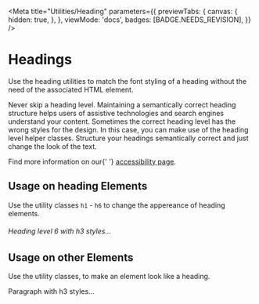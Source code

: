 
<Meta
  title="Utilities/Heading"
  parameters={{
    previewTabs: {
      canvas: {
        hidden: true,
      },
    },
    viewMode: 'docs',
    badges: [BADGE.NEEDS_REVISION],
  }}
/>

# Headings

<p className="lead">
  Use the heading utilities to match the font styling of a heading without the need of the
  associated HTML element.
</p>

<div className="alert alert-warning">
  <p>
    Never skip a heading level. Maintaining a semantically correct heading structure helps users of
    assistive technologies and search engines understand your content. Sometimes the correct heading
    level has the wrong styles for the design. In this case, you can make use of the heading level
    helper classes. Structure your headings semantically correct and just change the look of the
    text.
  </p>
  <p>
    Find more information on our{' '}
    <a href="/?path=/docs/foundations-accessibility--page">accessibility page</a>.
  </p>
</div>

## Usage on heading Elements

Use the utility classes `h1` - `h6` to change the appereance of heading elements.

<Canvas withSource="open">
  <Story name="Heading Elements">
    <h6 className="h3">Heading level 6 with h3 styles...</h6>
  </Story>
</Canvas>

## Usage on other Elements

Use the utility classes, to make an element look like a heading.

<Canvas withSource="open">
  <Story name="Non Heading Elements">
    <p className="h3">Paragraph with h3 styles...</p>
  </Story>
</Canvas>
